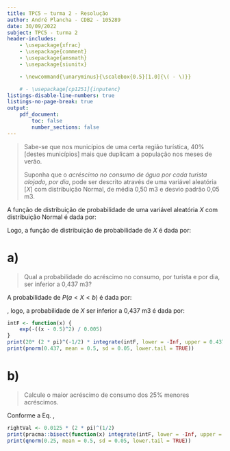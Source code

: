 ```yaml
---
title: TPC5 – turma 2 - Resolução
author: André Plancha - CDB2 - 105289
date: 30/09/2022
subject: TPC5 - turma 2
header-includes:
    - \usepackage{xfrac}
    - \usepackage{comment}
    - \usepackage{amsmath}
    - \usepackage{siunitx}

    - \newcommand{\unaryminus}{\scalebox{0.5}[1.0]{\( - \)}}

    # - \usepackage[cp1251]{inputenc}
listings-disable-line-numbers: true
listings-no-page-break: true
output:
    pdf_document:
        toc: false
        number_sections: false
---
```



> Sabe-se que nos municípios de uma certa região turística, 40% [destes municípios] mais que duplicam a população nos meses de verão.
>
> Suponha que o *acréscimo no consumo de água por cada turista alojado, por dia*, pode ser descrito através de uma variável aleatória [$X$] com distribuição Normal, de média 0,50 m3 e desvio padrão 0,05 m3.

A função de distribuição de probabilidade de uma variável aleatória $X$ com distribuição Normal é dada por:

```{=latex}
\begin{align}
F(x | \mu, \sigma) &= \frac{1}{\sqrt{2 \pi \sigma^2}} \exp \left( - \frac{(x - \mu)^2}{2 \sigma^2} \right)
\end{align}
```
Logo, a função de distribuição de probabilidade de $X$ é dada por:
```{=latex}
\begin{align}
F(x | \mu = 0.5, \sigma = 0.05) &= \frac{1}{0.05\sqrt{2 \pi}} \exp \left( - \frac{(x - 0.5)^2}{2 (0.05)^2} \right) \\
F(x | \mu = 0.5, \sigma = 0.05) &= 20(2 \pi)^{ \unaryminus \sfrac{1}{2}} \exp \left( - \frac{(x - 0.5)^2}{0.005} \right)
\end{align}
```

# a)
> Qual a probabilidade do acréscimo no consumo, por turista e por dia, ser inferior a 0,437 m3?

A probabilidade de $P(a < X < b)$ é dada por:
```{=latex}
\begin{align}
P\{a < X \le b\} &= F(b) - F(a) \\
               &= \int_a^b f(t)\,dt \label{eq:probabilidade_intervalo}
\end{align}
```
, logo, a probabilidade de $X$ ser inferior a 0,437 m3 é dada por:
```{=latex}
\begin{align}
    P\{X < 0,437\} &= 20(2 \pi)^{ \unaryminus \sfrac{1}{2}} \int_{-\infty}^{0.437} \exp \left( - \frac{(t - 0.5)^2}{0.005} \right) \,dt
\end{align}
```

```r
intF <- function(x) {
    exp(-((x - 0.5)^2) / 0.005)
}
print(20* (2 * pi)^(-1/2) * integrate(intF, lower = -Inf, upper = 0.437)$value)
print(pnorm(0.437, mean = 0.5, sd = 0.05, lower.tail = TRUE))
```

# b)
> Calcule o maior acréscimo de consumo dos 25% menores acréscimos.

Conforme a Eq. \ref{eq:probabilidade_intervalo},
```{=latex}
\begin{align}
P\{X \le x\} &= 0.25 \\[3pt]
20(2 \pi)^{ \unaryminus \sfrac{1}{2}} \int_{-\infty}^{x} \exp \left( - \frac{(t - 0.5)^2}{0.005} \right) \,dt &= 0.25 \\[3pt]
\int_{-\infty}^{x} \exp \left( - \frac{(t - 0.5)^2}{0.005} \right) \,dt &= 0.0125(2 \pi)^{ \sfrac{1}{2}}
\end{align}
```

```r
rightVal <- 0.0125 * (2 * pi)^(1/2)
print(pracma::bisect(function(x) integrate(intF, lower = -Inf, upper = x)$value - rightVal, 0, 1)$root)
print(qnorm(0.25, mean = 0.5, sd = 0.05, lower.tail = TRUE))
```